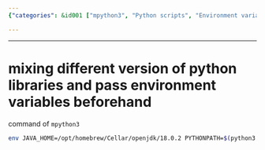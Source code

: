 ```yaml
---
{"categories": &id001 ["mpython3", "Python scripts", "Environment variables", "JAVA_HOME", "PYTHONPATH", "Library version mixing"], "category": "Python Programming", "date": "2022-11-04 13:45:04", "description": "This article provides a guide on using the &grave;mpython3&grave; command to execute Python scripts. It explains how to set environment variables such as JAVA_HOME and PYTHONPATH beforehand, ensuring correct compatibility with different library versions.", "tags": *id001, "title": "mixing different version of python libraries and pass environment variables beforehand"}

---
```


------

# mixing different version of python libraries and pass environment variables beforehand

command of `mpython3`

```bash
env JAVA_HOME=/opt/homebrew/Cellar/openjdk/18.0.2 PYTHONPATH=$(python3 -c "import sys; print(':'.join(sys.path))"):/opt/homebrew/lib/python3.10/site-packages python3 $@
```

